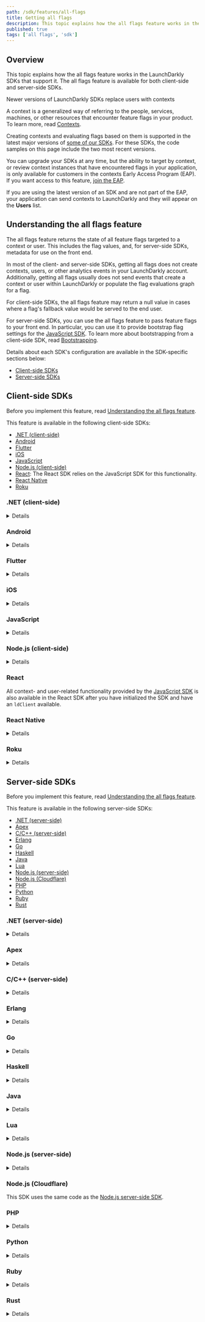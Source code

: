 ```yaml
---
path: /sdk/features/all-flags
title: Getting all flags
description: This topic explains how the all flags feature works in the LaunchDarkly SDKs that support it.
published: true
tags: ['all flags', 'sdk']
---
```


## Overview

This topic explains how the all flags feature works in the LaunchDarkly SDKs that support it. The all flags feature is available for both client-side and server-side SDKs.

<Callout intent="info">
<CalloutTitle>Newer versions of LaunchDarkly SDKs replace users with contexts</CalloutTitle>
<CalloutDescription>

A context is a generalized way of referring to the people, services, machines, or other resources that encounter feature flags in your product. To learn more, read [Contexts](/home/contexts).

Creating contexts and evaluating flags based on them is supported in the latest major versions of [some of our SDKs](/sdk). For these SDKs, the code samples on this page include the two most recent versions.

You can upgrade your SDKs at any time, but the ability to target by context, or review context instances that have encountered flags in your application, is only available for customers in the contexts Early Access Program (EAP). If you want access to this feature, [join the EAP](https://launchdarkly.com/eap).

If you are using the latest version of an SDK and are not part of the EAP, your application can send contexts to LaunchDarkly and they will appear on the **Users** list.

</CalloutDescription>
</Callout>

## Understanding the all flags feature

The all flags feature returns the state of all feature flags targeted to a context or user. This includes the flag values, and, for server-side SDKs, metadata for use on the front end.

In most of the client- and server-side SDKs, getting all flags does not create contexts, users, or other analytics events in your LaunchDarkly account. Additionally, getting all flags usually does not send events that create a context or user within LaunchDarkly or populate the flag evaluations graph for a flag.

For client-side SDKs, the all flags feature may return a null value in cases where a flag's fallback value would be served to the end user.

For server-side SDKs, you can use the all flags feature to pass feature flags to your front end. In particular, you can use it to provide bootstrap flag settings for the [JavaScript SDK](/sdk/client-side/javascript). To learn more about bootstrapping from a client-side SDK, read [Bootstrapping](/sdk/features/bootstrapping).

Details about each SDK's configuration are available in the SDK-specific sections below:

* [Client-side SDKs](#client-side-sdks)
* [Server-side SDKs](#server-side-sdks)

## Client-side SDKs

Before you implement this feature, read [Understanding the all flags feature](#understanding-the-all-flags-feature).

This feature is available in the following client-side SDKs:

* [.NET (client-side)](#net-client-side)
* [Android](#android)
* [Flutter](#flutter)
* [iOS](#ios)
* [JavaScript](#javascript)
* [Node.js (client-side)](#nodejs-client-side)
* [React](#javascript): The React SDK relies on the JavaScript SDK for this functionality.
* [React Native](#react-native)
* [Roku](#roku)

### .NET (client-side)

<Details summary="Expand .NET (client-side) code sample">

The `AllFlags` method produces a map of feature flag keys to their values:

<CodeTabs
  defaultValue="csharp"
  values={[
    { label: 'C#', value: 'csharp', },
  ]
}>
<CodeTabItem value="csharp">

```csharp
client.AllFlags();
```

</CodeTabItem>
</CodeTabs>

To learn more, read the [API documentation](https://launchdarkly.github.io/dotnet-client-sdk/api/LaunchDarkly.Sdk.Client.LdClient.html#LaunchDarkly_Sdk_Client_LdClient_AllFlags).
</Details>

### Android

<Details summary="Expand Android code sample">

The `allFlags` method produces a map of feature flag keys to their values:

<CodeTabs
  defaultValue="java"
  values={[
    { label: 'Java', value: 'java', },
    { label: 'Kotlin', value: 'kotlin' }
  ]
}>
<CodeTabItem value="java">

```java
client.allFlags();
```

</CodeTabItem>
<CodeTabItem value="kotlin">

```kotlin
client.allFlags()
```

</CodeTabItem>
</CodeTabs>

To learn more, read the [API documentation](https://launchdarkly.github.io/android-client-sdk/).
</Details>

### Flutter

<Details summary="Expand Flutter code sample">

The `allFlags` method produces a map of feature flag keys to their values:

<CodeTabs
  defaultValue="dart"
  values={[
    { label: 'Dart', value: 'dart', },
  ]
}>
<CodeTabItem value="dart">

```dart
Map<String, LDValue> flagValues = await LDClient.allFlags();
```

</CodeTabItem>
</CodeTabs>

To learn more, read the [API documentation](https://launchdarkly.github.io/flutter-client-sdk/launchdarkly_flutter_client_sdk/LDClient/allFlags.html).
</Details>

### iOS

<Details summary="Expand iOS code sample">

All flags returns a dictionary with the flag keys and their values. If the `LDClient` is not started, it returns `nil`.

To use the all flags feature:

<CodeTabs
  defaultValue="swift"
  values={[
    { label: 'Swift', value: 'swift', },
    { label: 'Objective-C', value: 'objc', },
  ]
}>
<CodeTabItem value="swift">

```swift
let allFlags: [String: LDValue] = LDClient.get()!.allFlags
```

</CodeTabItem>
<CodeTabItem value="objc">

```objectivec
NSDictionary<NSString*, LDValue*> * allFlags = [LDClient get].allFlags;
```

</CodeTabItem>
</CodeTabs>

To learn more, read the API documentation for [Swift](https://launchdarkly.github.io/ios-client-sdk/Classes/LDClient.html#/s:12LaunchDarkly8LDClientC8allFlagsSDySSypGSgvp) or [Objective-C](https://launchdarkly.github.io/ios-client-sdk/Classes/ObjcLDClient.html#/c:@M@LaunchDarkly@objc(cs)LDClient(py)allFlags).

</Details>

### JavaScript

<Details summary="Expand JavaScript code sample">

The `allFlags` method returns a key/value map of all your feature flags.

The map contains null values for any flags that would return the fallback value. The fallback value is the second argument that you normally pass to `variation`.

Unlike most of our SDKs, our JavaScript SDK's `allFlags` method sends analytics events to LaunchDarkly. If you do not want `allFlags` to generate any analytics events, you can turn this off by setting the configuration option [`sendEventsOnlyForVariation`](https://launchdarkly.github.io/js-client-sdk/interfaces/LDOptions.html#sendEventsOnlyForVariation) to `true`.

<CodeTabs
  defaultValue="js"
  values={[
    { label: 'JavaScript', value: 'js', },
  ]
}>
<CodeTabItem value="js">

```js
let allFlagsResult = client.allFlags();
```

</CodeTabItem>
</CodeTabs>

To learn more, read the [API documentation](https://launchdarkly.github.io/js-client-sdk/interfaces/LDClient.html#allFlags).
</Details>

### Node.js (client-side)

<Details summary="Expand Node.js (client-side) code sample">

The `allFlags` method returns a key/value map of all your feature flags.

The map contains null values for any flags that would return the fallback value. The fallback value is the second argument that you normally pass to `variation`.

Unlike most of our SDKs, our Node.js (client-side) SDK's `allFlags` method sends analytics events to LaunchDarkly. If you do not want `allFlags` to generate any analytics events, you can turn this off with the [`sendEventsOnlyForVariation` configuration option](https://launchdarkly.github.io/node-client-sdk/interfaces/_launchdarkly_node_client_sdk_.ldoptions.html#sendeventsonlyforvariation).

<CodeTabs
  defaultValue="js"
  values={[
    { label: 'JavaScript', value: 'js', },
  ]
}>
<CodeTabItem value="js">

```js
let allFlagsResult = client.allFlags();
```

</CodeTabItem>
</CodeTabs>

To learn more, read the [API documentation](https://launchdarkly.github.io/node-client-sdk/interfaces/_launchdarkly_node_client_sdk_.ldclient.html#allflags).
</Details>

### React

All context- and user-related functionality provided by the [JavaScript SDK](#javascript) is also available in the React SDK after you have initialized the SDK and have an `ldClient` available.

### React Native

<Details summary="Expand React Native code sample">

The `allFlags` method returns an object containing flag keys and values. You can also register a listener that fires when any flag in your environment changes.

To use the all flags feature:

<CodeTabs
  defaultValue="js"
  values={[
    { label: 'JavaScript', value: 'js', },
  ]
}>
<CodeTabItem value="js">

```js
let allFlagsResult = client.allFlags();
allFlagsResult.then(values => {
  console.log(values);
});

// All Flags Listener
let listenerId = 'ARBITRARY_VALUE'
let listener = value => Alert.alert('All Flags Listener Callback', value);
client.registerAllFlagsListener(listenerId, listener);
```

</CodeTabItem>
</CodeTabs>

To learn more, read the [API documentation](https://launchdarkly.github.io/react-native-client-sdk/classes/LDClient.html#allFlags).
</Details>

### Roku

<Details summary="Expand Roku code sample">

You can get an associative array of `flagKey` -> `flagValue` for all flags from the client with:

<CodeTabs
  defaultValue="brightscript"
  values={[
    { label: 'BrightScript', value: 'brightscript', },
  ]
}>
<CodeTabItem value="brightscript">

```brightscript
allFlags = launchDarkly.allFlags()

```

</CodeTabItem>
</CodeTabs>
</Details>

## Server-side SDKs

Before you implement this feature, read [Understanding the all flags feature](#understanding-the-all-flags-feature).

This feature is available in the following server-side SDKs:

* [.NET (server-side)](#net-server-side)
* [Apex](#apex)
* [C/C++ (server-side)](#cc-server-side)
* [Erlang](#erlang)
* [Go](#go)
* [Haskell](#haskell)
* [Java](#java)
* [Lua](#lua)
* [Node.js (server-side)](#nodejs-server-side)
* [Node.js (Cloudflare)](#nodejs-cloudflare)
* [PHP](#php)
* [Python](#python)
* [Ruby](#ruby)
* [Rust](#rust)

### .NET (server-side)

<Details summary="Expand .NET (server-side) code sample">

The [`AllFlagsState`](https://launchdarkly.github.io/dotnet-server-sdk/api/LaunchDarkly.Sdk.Server.LdClient.html#LaunchDarkly_Sdk_Server_LdClient_AllFlagsState_) method captures the state of all feature flags with regard to a specific context. This includes the flag values, as well as other metadata.

To use the all flags feature:

<CodeTabs
  defaultValue="csharp"
  values={[
    { label: 'C#, .NET SDK 7.0', value: 'csharp', },
    { label: 'C#, .NET SDK 6.x', value: 'csharp-6.x', },
  ]
}>
<CodeTabItem value="csharp">

```csharp
var state = client.AllFlagsState(context);
```

</CodeTabItem>
<CodeTabItem value="csharp-6.x">

```csharp
var state = client.AllFlagsState(user);
```

</CodeTabItem>
</CodeTabs>

To learn more, read the [API documentation](https://launchdarkly.github.io/dotnet-server-sdk/api/LaunchDarkly.Sdk.Server.LdClient.html#LaunchDarkly_Sdk_Server_LdClient_AllFlagsState_LaunchDarkly_Sdk_User_LaunchDarkly_Sdk_Server_FlagsStateOption___).
</Details>

### Apex

<Details summary="Expand Apex code sample">

The `allFlags` method produces a map of feature flag keys to their values for a specific user. This does not send any evaluation events to LaunchDarkly.

To use the all flags feature:

<CodeTabs
  defaultValue="java"
  values={[
    { label: 'Apex', value: 'java', },
  ]
}>
<CodeTabItem value="java">

```java
Map<String, LDValue> values = client.allFlags(user);
```

</CodeTabItem>
</CodeTabs>

To learn more, read the [API documentation](https://github.com/launchdarkly/apex-server-sdk/blob/master/doc.md#other-methods-1).
</Details>

### C/C++ (server-side)

<Details summary="Expand C/C++ (server-side) code sample">

The `LDAllFlags` function captures the state of all feature flag keys with regard to a specific user. This includes their values, as well as other metadata.

This method can be useful for passing feature flags to your front end. In particular, it can be used to provide bootstrap flag settings for our [JavaScript SDK](/sdk/client-side/javascript).

To use the all flags feature:

<CodeTabs
  defaultValue="c"
  values={[
    { label: 'C/C++', value: 'c', },
  ]
}>
<CodeTabItem value="c">

```c
struct LDJSON *allFlags = LDAllFlags(client, user);
```

</CodeTabItem>
</CodeTabs>

To learn more, read the [API documentation](https://launchdarkly.github.io/c-server-sdk/variations_8h.html#a51ba0df725bdcd4a005e6efe7bb4f944).
</Details>

### Erlang

<Details summary="Expand Erlang code sample">

The `all_flags_state` function captures the state of all feature flag keys as evaluated for a specific user. This includes their values and other metadata.

To use the all flags feature:

<CodeTabs
  defaultValue="erlang"
  values={[
    { label: 'Erlang', value: 'erlang', },
  ]
}>
<CodeTabItem value="erlang">

```
ldclient:all_flags_state(#{key => <<"user-key-123abc">>})
```

</CodeTabItem>
</CodeTabs>

To learn more, read the [API documentation](https://hexdocs.pm/launchdarkly_server_sdk/).
</Details>

### Go

<Details summary="Expand Go code sample">

The [`AllFlagsState`](https://pkg.go.dev/github.com/launchdarkly/go-server-sdk/v6#LDClient.AllFlagsState) method captures the state of all feature flag keys with regard to a specific context. This includes their values, as well as other metadata.

In this example, the extra `ClientSideOnly` option is specified so that only the feature flags designated for client-side use are included in the result.

To use the all flags feature:

<CodeTabs
  defaultValue="go"
  values={[
    { label: 'Go SDK v6.0', value: 'go', },
    { label: 'Go SDK v5.x', value: 'go-v5' },
  ]
}>
<CodeTabItem value="go">

```go
import (
    "github.com/launchdarkly/go-server-sdk/v6/interfaces/flagstate"
)

state := client.AllFlagsState(context, flagstate.OptionClientSideOnly())
```

</CodeTabItem>
<CodeTabItem value="go-v5">

```go
import (
    "gopkg.in/launchdarkly/go-server-sdk.v5/interfaces/flagstate"
)

state := client.AllFlagsState(user, flagstate.OptionClientSideOnly())
```

</CodeTabItem>
</CodeTabs>

To learn more, read the [API documentation](https://pkg.go.dev/github.com/launchdarkly/go-server-sdk/v6#LDClient.AllFlagsState).
</Details>

### Haskell

<Details summary="Expand Haskell code sample">

The `allFlags` function captures the state of all feature flag keys as evaluated for a specific user. This includes their values, as well as other metadata.

To use the all flags feature:

<CodeTabs
  defaultValue="haskell"
  values={[
    { label: 'Haskell', value: 'haskell', },
  ]
}>
<CodeTabItem value="haskell">

```haskell
state = allFlags client user
```

</CodeTabItem>
</CodeTabs>

To learn more, read the [API documentation](https://launchdarkly.github.io/haskell-server-sdk/LaunchDarkly-Server-Client.html#v:allFlags).
</Details>

### Java

<Details summary="Expand Java code sample">

The [`allFlagsState`](https://javadoc.io/doc/com.launchdarkly/launchdarkly-java-server-sdk/latest/com/launchdarkly/sdk/server/LDClient.html#allFlagsState(com.launchdarkly.sdk.LDContext,com.launchdarkly.sdk.server.FlagsStateOption...)) method captures the state of all feature flags with regard to a specific context. This includes their values as well as other metadata.

This method can be useful for passing feature flags to your front end. In particular, it can be used to provide bootstrap flag settings for our [JavaScript SDK](/sdk/client-side/javascript).

To use the all flags feature:

<CodeTabs
  defaultValue="java"
  values={[
    { label: 'Java SDK v6.0', value: 'java', },
    { label: 'Java SDK v5.x', value: 'java-v5', },
  ]
}>
<CodeTabItem value="java">

```java
FeatureFlagsState state = client.allFlagsState(context);
```

</CodeTabItem>
<CodeTabItem value="java-v5">

```java
FeatureFlagsState state = client.allFlagsState(user);
```

</CodeTabItem>
</CodeTabs>

To learn more, read [`allFlagsState`](https://javadoc.io/doc/com.launchdarkly/launchdarkly-java-server-sdk/latest/com/launchdarkly/sdk/server/LDClient.html#allFlagsState(com.launchdarkly.sdk.LDContext,com.launchdarkly.sdk.server.FlagsStateOption...)).
</Details>

### Lua

<Details summary="Expand Lua code sample">

The `allFlags` method captures the state of all feature flag keys with regard to a specific user. This includes their values, as well as other metadata.

To use the all flags feature:

<CodeTabs
  defaultValue="lua"
  values={[
    { label: 'Lua', value: 'lua', },
  ]
}>
<CodeTabItem value="lua">

```lua
local allFlags = client:allFlags(user)
```

</CodeTabItem>
</CodeTabs>

To learn more, read the [API documentation](https://launchdarkly.github.io/lua-server-sdk/modules/launchdarkly-server-sdk.html#allFlags).
</Details>

### Node.js (server-side)


<Details summary="Expand Node.js (server-side) code sample">

The `allFlagsState` method captures the state of all feature flag keys with regard to a specific context. This includes their values, as well as other metadata.

To use the all flags feature:

<CodeTabs
  defaultValue="js"
  values={[
    { label: 'Node.js SDK v7', value: 'js', },
    { label: 'Node.js SDK v6.x and older', value: 'js-old', },
  ]
}>
<CodeTabItem value="js">

```js
client.allFlagsState(context, options, (err, flagsState) => {
  // this object can be converted to JSON or can be queried for flag values
});
```

</CodeTabItem>
<CodeTabItem value="js-old">

```js
client.allFlagsState(user, options, (err, flagsState) => {
  // this object can be converted to JSON or can be queried for flag values
});
```

</CodeTabItem>
</CodeTabs>

To learn more, read the [API documentation](https://launchdarkly.github.io/node-server-sdk/interfaces/_launchdarkly_node_server_sdk_.LDClient.html#allFlagsState).

</Details>

### Node.js (Cloudflare)

This SDK uses the same code as the [Node.js server-side SDK](#nodejs-server-side).

### PHP

<Details summary="Expand PHP code sample">

The `allFlagsState` method captures the state of all feature flag keys with regard to a specific user. This includes their values, as well as other metadata.

This method can be useful for passing feature flags to your front end. In particular, it can be used to provide bootstrap flag settings for our [JavaScript SDK](/sdk/client-side/javascript).

To use the all flags feature:

<CodeTabs
  defaultValue="php"
  values={[
    { label: 'PHP', value: 'php', },
  ]
}>
<CodeTabItem value="php">

```php
$state  = $client->allFlagsState($user);
```

</CodeTabItem>
</CodeTabs>

To learn more, read the [API documentation](https://launchdarkly.github.io/php-server-sdk/classes/LaunchDarkly-LDClient.html#method_allFlagsState).
</Details>

### Python

<Details summary="Expand Python code sample">

The `all_flags_state` method captures the state of all feature flag keys with regard to a specific user. This includes their values, as well as other metadata.

This method can be useful for passing feature flags to your front end. In particular, it can be used to provide bootstrap flag settings for our [JavaScript SDK](/sdk/client-side/javascript).

To use the all flags feature:

<CodeTabs
  defaultValue="python"
  values={[
    { label: 'Python SDK v8.0', value: 'python', },
    { label: 'Python SDK v7.x', value: 'python-v7', },
  ]
}>
<CodeTabItem value="python">

```python
state = ldclient.get().all_flags_state(context)
```

</CodeTabItem>
<CodeTabItem value="python-v7">

```python
state = ldclient.get().all_flags_state(user)
```

</CodeTabItem>
</CodeTabs>

To learn more, read the [API documentation](https://launchdarkly-python-sdk.readthedocs.io/en/latest/api-main.html#ldclient.client.LDClient.all_flags).
</Details>

### Ruby

<Details summary="Expand Ruby code sample">

The `all_flags_state` method captures the state of all feature flag keys with regard to a specific context. This includes their values, as well as other metadata.

This method can be useful for passing feature flags to your front end. In particular, it can be used to provide bootstrap flag settings for our [JavaScript SDK](/sdk/client-side/javascript).

To use the all flags feature:

<CodeTabs
  defaultValue="ruby"
  values={[
    { label: 'Ruby SDK v7.0', value: 'ruby', },
    { label: 'Ruby SDK v6.x', value: 'ruby-v6', },
  ]
}>
<CodeTabItem value="ruby">

```ruby
state = client.all_flags_state(context)
```

</CodeTabItem>
<CodeTabItem value="ruby-v6">

```ruby
state = client.all_flags_state(user)
```

</CodeTabItem>
</CodeTabs>

To learn more, read the [API documentation](https://launchdarkly.github.io/ruby-server-sdk/LaunchDarkly/LDClient.html#all_flags_state-instance_method).
</Details>

### Rust

<Details summary="Expand Rust code sample">

The `all_flags_detail` method captures the state of all feature flag keys with regard to a specific context. This includes their values, as well as other metadata.

This method can be useful for passing feature flags to your front end. In particular, it can be used to provide bootstrap flag settings for our [JavaScript SDK](/sdk/client-side/javascript).

To use the all flags feature:

<CodeTabs
  defaultValue="rust"
  values={[
    { label: 'Rust SDK v1', value: 'rust', },
    { label: 'Rust SDK beta', value: 'rust-beta', },
  ]
}>
<CodeTabItem value="rust">

```rust
let state = ldclient.all_flags_detail(&context, FlagDetailConfig::new());
```
</CodeTabItem>
<CodeTabItem value="rust-beta">

```rust
let state = ldclient.all_flags_detail(&user, FlagDetailConfig::new());
```
</CodeTabItem>
</CodeTabs>

To learn more, read the [API documentation](https://docs.rs/launchdarkly-server-sdk/latest/launchdarkly_server_sdk/struct.Client.html#method.all_flags_detail).
</Details>
